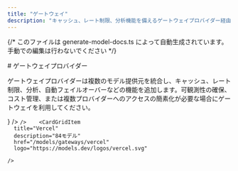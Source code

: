 ```yaml
---
title: "ゲートウェイ"
description: "キャッシュ、レート制限、分析機能を備えるゲートウェイプロバイダー経由で AI モデルにアクセスします。"
---
```


{/* このファイルは generate-model-docs.ts によって自動生成されています。手動での編集は行わないでください */}



<div id="gateway-providers">
  # ゲートウェイプロバイダー
</div>

ゲートウェイプロバイダーは複数のモデル提供元を統合し、キャッシュ、レート制限、分析、自動フェイルオーバーなどの機能を追加します。可観測性の確保、コスト管理、または複数プロバイダーへのアクセスの簡素化が必要な場合にゲートウェイを利用してください。

<CardGrid>
    <CardGridItem
      title="Netlify"
      description="34モデル"
      href="/models/gateways/netlify"
      logo={<NetlifyLogo />}
    />    <CardGridItem
      title="OpenRouter"
      description="118モデル"
      href="/models/gateways/openrouter"
      logo="https://models.dev/logos/openrouter.svg"

    />    <CardGridItem
      title="Vercel"
      description="84モデル"
      href="/models/gateways/vercel"
      logo="https://models.dev/logos/vercel.svg"

    />
</CardGrid>